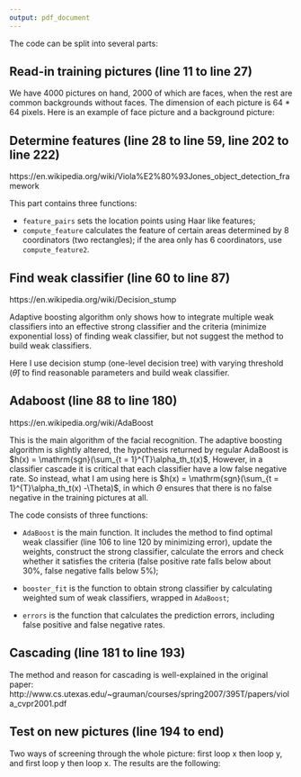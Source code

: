 ```yaml
---
output: pdf_document
---
```

\fontsize{12}{15}
\fontseries{m}
\selectfont

The code can be split into several parts:

## Read-in training pictures (line 11 to line 27)

We have 4000 pictures on hand, 2000 of which are faces, when the rest are common backgrounds without faces. The dimension of each picture is 64 * 64 pixels. Here is an example of face picture and a background picture:

\includegraphics[width=5.3in]{face1 copy.jpg}
\includegraphics[width=5.3in]{0 copy.jpg}

## Determine features (line 28 to line 59, line 202 to line 222)

https://en.wikipedia.org/wiki/Viola%E2%80%93Jones_object_detection_framework

This part contains three functions:

* `feature_pairs` sets the location points using Haar like features;
* `compute_feature` calculates the feature of certain areas determined by 8 coordinators (two rectangles); if the area only has 6 coordinators, use `compute_feature2`.

## Find weak classifier (line 60 to line 87)

https://en.wikipedia.org/wiki/Decision_stump

Adaptive boosting algorithm only shows how to integrate multiple weak classifiers into an effective strong classifier and the criteria (minimize exponential loss) of finding weak classifier, but not suggest the method to build weak classifiers.

Here I use decision stump (one-level decision tree) with varying threshold ($\hat{\theta}$) to find reasonable parameters and build weak classifier.

## Adaboost (line 88 to line 180)

https://en.wikipedia.org/wiki/AdaBoost

This is the main algorithm of the facial recognition. The adaptive boosting algorithm is slightly altered, the hypothesis returned by regular AdaBoost is $h(x) = \mathrm{sgn}(\sum_{t = 1}^{T}\alpha_th_t(x)$, However, in a classifier cascade it is critical that each classifier have a low false negative rate. So instead, what I am using here is $h(x) = \mathrm{sgn}(\sum_{t = 1}^{T}\alpha_th_t(x) -\Theta)$, in which $\Theta$ ensures that there is no false negative in the training pictures at all.

The code consists of three functions:

* `AdaBoost` is the main function. It includes the method to find optimal weak classifier (line 106 to line 120 by minimizing error), update the weights, construct the strong classifier, calculate the errors and check whether it satisfies the criteria (false positive rate falls below about 30%, false negative falls below 5%);

* `booster_fit` is the function to obtain strong classifier by calculating weighted sum of weak classifiers, wrapped in `AdaBoost`;

* `errors` is the function that calculates the prediction errors, including false positive and false negative rates.

## Cascading (line 181 to line 193)

The method and reason for cascading is well-explained in the original paper: http://www.cs.utexas.edu/~grauman/courses/spring2007/395T/papers/viola_cvpr2001.pdf

## Test on new pictures (line 194 to end)

Two ways of screening through the whole picture: first loop x then loop y, and first loop y then loop x. The results are the following:

\begin{center}
\includegraphics[width=5.3in]{x_y.png}
\includegraphics[width=5.3in]{y_x.png}
\end{center}

